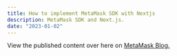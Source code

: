 ```yaml
---
title: How to implement MetaMask SDK with Nextjs
description: MetaMask SDK and Next.js.
date: "2023-01-02"
---
```


View the published content over here on [MetaMask Blog.](https://metamask.io/news/developers/how-to-implement-metamask-sdk-with-nextjs/)
